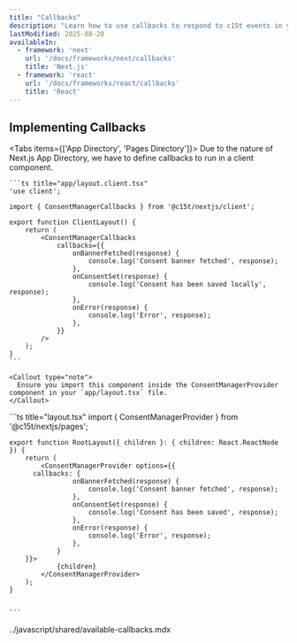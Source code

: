 ```yaml
---
title: "Callbacks"
description: "Learn how to use callbacks to respond to c15t events in your Next.js application."
lastModified: 2025-08-20
availableIn:
  - framework: 'next'
    url: '/docs/frameworks/next/callbacks'
    title: 'Next.js'
  - framework: 'react'
    url: '/docs/frameworks/react/callbacks'
    title: 'React'
---
```


## Implementing Callbacks

<Tabs items={['App Directory', 'Pages Directory']}>
  <Tab value="App Directory">
    Due to the nature of Next.js App Directory, we have to define callbacks to run in a client component.

    ```ts title="app/layout.client.tsx"
    'use client';

    import { ConsentManagerCallbacks } from '@c15t/nextjs/client';

    export function ClientLayout() {
    	return (
    		<ConsentManagerCallbacks
    			callbacks={{
    				onBannerFetched(response) {
    					console.log('Consent banner fetched', response);
    				},
    				onConsentSet(response) {
    					console.log('Consent has been saved locally', response);
    				},
    				onError(response) {
    					console.log('Error', response);
    				},
    			}}
    		/>
    	);
    }
    ```

    <Callout type="note">
      Ensure you import this component inside the ConsentManagerProvider component in your `app/layout.tsx` file.
    </Callout>
  </Tab>

  <Tab value="Pages Directory">
    ```ts title="layout.tsx"
    import { ConsentManagerProvider } from '@c15t/nextjs/pages';

    export function RootLayout({ children }: { children: React.ReactNode }) {
    	return (
    		<ConsentManagerProvider options={{
          callbacks: {
    				onBannerFetched(response) {
    					console.log('Consent banner fetched', response);
    				},
    				onConsentSet(response) {
    					console.log('Consent has been saved', response);
    				},
    				onError(response) {
    					console.log('Error', response);
    				},
    			}
        }}>
    			{children}
    		</ConsentManagerProvider>
    	);
    }


    ```
  </Tab>
</Tabs>

<import>../javascript/shared/available-callbacks.mdx</import>
